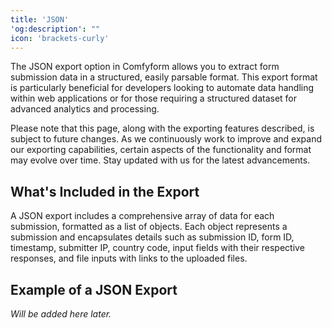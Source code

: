 ```yaml
---
title: 'JSON'
'og:description': ""
icon: 'brackets-curly'
---
```


The JSON export option in Comfyform allows you to extract form submission data in a structured, easily parsable format. This export format is particularly beneficial for developers looking to automate data handling within web applications or for those requiring a structured dataset for advanced analytics and processing.

<Warning>
    Please note that this page, along with the exporting features described, is subject to future changes. As we continuously work to improve and expand our exporting capabilities, certain aspects of the functionality and format may evolve over time. Stay updated with us for the latest advancements.
</Warning>

## What's Included in the Export

A JSON export includes a comprehensive array of data for each submission, formatted as a list of objects. Each object represents a submission and encapsulates details such as submission ID, form ID, timestamp, submitter IP, country code, input fields with their respective responses, and file inputs with links to the uploaded files.

## Example of a JSON Export

_Will be added here later._